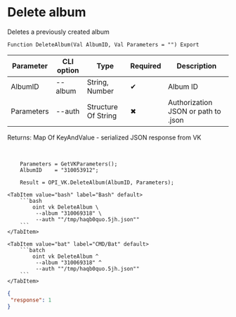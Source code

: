 ﻿---
sidebar_position: 6
description: Delete album and other functions to work with VK in the Open Integration Package, a free open-source integration library for 1C:Enterprise 8, OneScript and CLI
keywords: [1C, 1С, 1С:Enterprise, 1С:Enterprise 8.3, API, Integration, Services, Exchange, OneScript, CLI, VK]
---


# Delete album
 Deletes a previously created album



`Function DeleteAlbum(Val AlbumID, Val Parameters = "") Export`

  | Parameter | CLI option | Type | Required | Description |
  |-|-|-|-|-|
  | AlbumID | --album | String, Number | &#x2714; | Album ID |
  | Parameters | --auth | Structure Of String | &#x2716; | Authorization JSON or path to .json |

  
  Returns:  Map Of KeyAndValue - serialized JSON response from VK

<br/>



```bsl title="1C:Enterprise/OneScript code example"
    Parameters = GetVKParameters();
    AlbumID    = "310053912";

    Result = OPI_VK.DeleteAlbum(AlbumID, Parameters);
```
 

 <Tabs>
  
    <TabItem value="bash" label="Bash" default>
        ```bash
            oint vk DeleteAlbum \
             --album "310069318" \
             --auth ""/tmp/haqb0quo.5jh.json""
        ```
    </TabItem>
  
    <TabItem value="bat" label="CMD/Bat" default>
        ```batch
            oint vk DeleteAlbum ^
             --album "310069318" ^
             --auth ""/tmp/haqb0quo.5jh.json""
        ```
    </TabItem>
</Tabs>


```json title="Result"
{
 "response": 1
}
```
